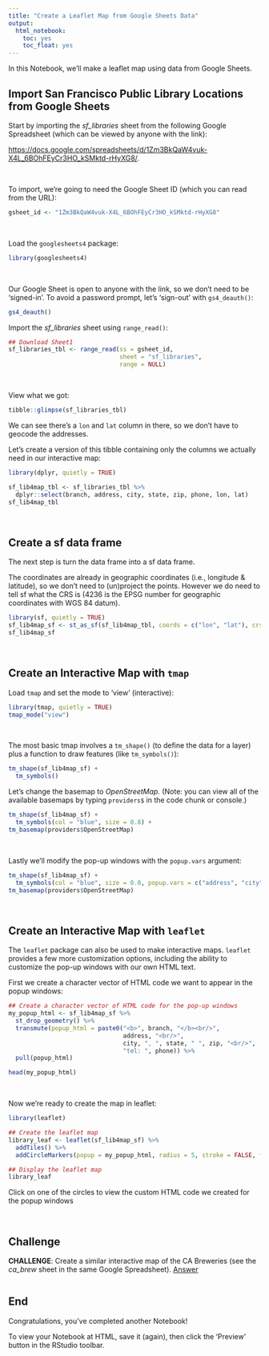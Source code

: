```yaml
---
title: "Create a Leaflet Map from Google Sheets Data"
output: 
  html_notebook:
    toc: yes
    toc_float: yes
---
```


In this Notebook, we'll make a leaflet map using data from Google Sheets.

## Import San Francisco Public Library Locations from Google Sheets

Start by importing the *sf_libraries* sheet from the following Google Spreadsheet (which can be viewed by anyone with the link):

<https://docs.google.com/spreadsheets/d/1Zm3BkQaW4vuk-X4L_6BOhFEyCr3HO_kSMktd-rHyXG8/>.

\

To import, we're going to need the Google Sheet ID (which you can read from the URL):

```r
gsheet_id <- "1Zm3BkQaW4vuk-X4L_6BOhFEyCr3HO_kSMktd-rHyXG8"
```

\

Load the `googlesheets4` package:

```r
library(googlesheets4)
```

\

Our Google Sheet is open to anyone with the link, so we don't need to be 'signed-in'. To avoid a password prompt, let's 'sign-out' with `gs4_deauth()`:

```r
gs4_deauth()
```


Import the *sf_libraries* sheet using `range_read()`:

```r
## Download Sheet1
sf_libraries_tbl <- range_read(ss = gsheet_id, 
                               sheet = "sf_libraries", 
                               range = NULL)
```

\

View what we got:

```r
tibble::glimpse(sf_libraries_tbl)
```

We can see there's a `lon` and `lat` column in there, so we don't have to geocode the addresses. 

Let's create a version of this tibble containing only the columns we actually need in our interactive map:

```r
library(dplyr, quietly = TRUE)

sf_lib4map_tbl <- sf_libraries_tbl %>% 
  dplyr::select(branch, address, city, state, zip, phone, lon, lat)
sf_lib4map_tbl
```

\

## Create a sf data frame

The next step is turn the data frame into a sf data frame.

The coordinates are already in geographic coordinates (i.e., longitude & latitude), so we don't need to (un)project the points. However we do need to tell sf what the CRS is (4236 is the EPSG number for geographic coordinates with WGS 84 datum).

```r
library(sf, quietly = TRUE)
sf_lib4map_sf <- st_as_sf(sf_lib4map_tbl, coords = c("lon", "lat"), crs = 4326)
sf_lib4map_sf
```

\

## Create an Interactive Map with `tmap`

Load `tmap` and set the mode to 'view' (interactive):

```r
library(tmap, quietly = TRUE)
tmap_mode("view")
```

\

The most basic tmap involves a `tm_shape()` (to define the data for a layer) plus a function to draw features (like `tm_symbols()`): 

```r
tm_shape(sf_lib4map_sf) +
  tm_symbols()
```

Let's change the basemap to *OpenStreetMap.* (Note: you can view all of the available basemaps by typing `providers$` in the code chunk or console.)

```r
tm_shape(sf_lib4map_sf) +
  tm_symbols(col = "blue", size = 0.8) +
tm_basemap(providers$OpenStreetMap)
```

\

Lastly we'll modify the pop-up windows with the `popup.vars` argument:

```r
tm_shape(sf_lib4map_sf) +
  tm_symbols(col = "blue", size = 0.8, popup.vars = c("address", "city", "state", "zip", "phone")) +
tm_basemap(providers$OpenStreetMap)
```

\

## Create an Interactive Map with `leaflet`

The `leaflet` package can also be used to make interactive maps. `leaflet` provides a few more customization options, including the ability to customize the pop-up windows with our own HTML text. 

First we create a character vector of HTML code we want to appear in the popup windows:

```r
## Create a character vector of HTML code for the pop-up windows
my_popup_html <- sf_lib4map_sf %>%
  st_drop_geometry() %>% 
  transmute(popup_html = paste0("<b>", branch, "</b><br/>", 
                                address, "<br/>", 
                                city, ", ", state, " ", zip, "<br/>", 
                                "tel: ", phone)) %>% 
  pull(popup_html)

head(my_popup_html)
```

\

Now we're ready to create the map in leaflet:

```r
library(leaflet)

## Create the leaflet map
library_leaf <- leaflet(sf_lib4map_sf) %>% 
  addTiles() %>% 
  addCircleMarkers(popup = my_popup_html, radius = 5, stroke = FALSE, fillOpacity = 0.7)

## Display the leaflet map
library_leaf
```

Click on one of the circles to view the custom HTML code we created for the popup windows

\

## Challenge

**CHALLENGE**: Create a similar interactive map of the CA Breweries (see the *ca_brew* sheet in the same Google Spreadsheet). [Answer](https://bit.ly/3fd3VYC)

```r

```

## End

Congratulations, you've completed another Notebook! 

To view your Notebook at HTML, save it (again), then click the 'Preview' button in the RStudio toolbar.

